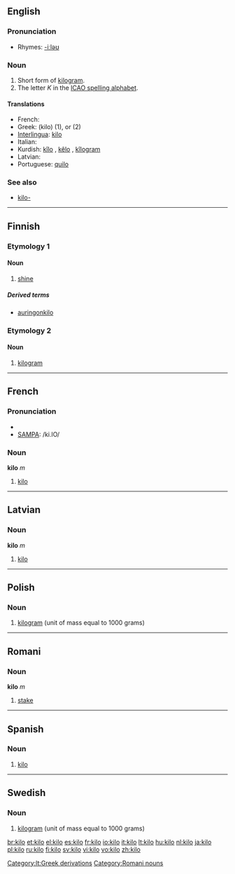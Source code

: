 ==English==

===Pronunciation===
* Rhymes: [[Rhymes:English:-iːləʊ|-iːləʊ]]

===Noun===
{{en-noun}}

# Short form of [[kilogram]].
# The letter ''K'' in the [[ICAO spelling alphabet]].

====Translations====
* French: {{t+|fr|kilo|m}}
* Greek: {{t+|el|κιλό|n|sc=Grek}} (kilo) (1), {{t|el|κιλo-|sc=Grek}} or {{t|el|χιλιo-|sc=Grek}} (2)
* [[Interlingua]]: [[#Interlingua|kilo]]
* Italian: {{t+|it|chilo|m}}
* Kurdish: [[kîlo]] {{f}}, [[kêlo]] {{f}}, [[kîlogram]] {{f}}
* Latvian: {{t-|lv|kilo|m|xs=Latvian}}
* Portuguese: [[quilo]] {{m}}

===See also===
* [[kilo-]]

----

==Finnish==

===Etymology 1===

====Noun====
{{fi-noun|kilo|type=valo}}

# {{rare|lang=fi}} [[shine]]

=====Derived terms=====
* [[auringonkilo]]

===Etymology 2===

====Noun====
{{fi-noun|kilo|type=valo}}

# [[kilogram]]

----

==French==

===Pronunciation===
* {{IPA|lang=fr|/ki.lɔ/}}
* [[w:SAMPA|SAMPA]]: /ki.lO/

===Noun===
'''kilo''' ''m''

# [[#English|kilo]]

----

==Latvian==

===Noun===
'''kilo''' ''m''

# [[#English|kilo]]

[[Category:lt:Greek derivations]]

----

==Polish==
{{wikipedia|lang=pl}}

===Noun===
{{infl|pl|noun|g=n}}

# [[kilogram]] (unit of mass equal to 1000 grams)

{{tbot entry|Polish|kilogram|2008|April|pl}}

----

==Romani==

===Noun===
'''kilo''' ''m''

# [[stake]]

[[Category:Romani nouns]]

----

==Spanish==

===Noun===
{{es-noun-m}}

# [[kilo]]

----

==Swedish==

===Noun===
{{infl|sv|noun}}

# [[kilogram]] (unit of mass equal to 1000 grams)

{{tbot entry|Swedish|kilogram|2008|April|sv}}

[[br:kilo]]
[[et:kilo]]
[[el:kilo]]
[[es:kilo]]
[[fr:kilo]]
[[io:kilo]]
[[it:kilo]]
[[lt:kilo]]
[[hu:kilo]]
[[nl:kilo]]
[[ja:kilo]]
[[pl:kilo]]
[[ru:kilo]]
[[fi:kilo]]
[[sv:kilo]]
[[vi:kilo]]
[[vo:kilo]]
[[zh:kilo]]